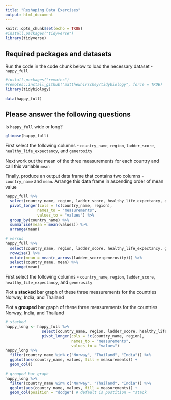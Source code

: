 ```yaml
---
title: "Reshaping Data Exercises"
output: html_document
---
```


```r
knitr::opts_chunk$set(echo = TRUE)
#install.packages("tidyverse")
library(tidyverse)
```

## Required packages and datasets

Run the code in the code chunk below to load the necessary dataset - `happy_full`
```r
#install.packages("remotes")
#remotes::install_github("matthewhirschey/tidybiology", force = TRUE)
library(tidybiology)

data(happy_full)
```

## Please answer the following questions

Is `happy_full` wide or long?

```r
glimpse(happy_full)
```

First select the following columns - `country_name`, `region`, `ladder_score`, `healthy_life_expectancy`, and `generosity`

Next work out the mean of the three measurements for each country and call this variable `mean`

Finally, produce an output data frame that contains two columns - `country_name` and `mean`. Arrange this data frame in ascending order of mean value

```r
happy_full %>% 
  select(country_name, region, ladder_score, healthy_life_expectancy, generosity) %>% 
  pivot_longer(cols = !c(country_name, region),
              names_to = "measurements",
              values_to = "values") %>% 
  group_by(country_name) %>% 
  summarise(mean = mean(values)) %>% 
  arrange(mean) 
  
# versus
happy_full %>% 
  select(country_name, region, ladder_score, healthy_life_expectancy, generosity) %>% 
  rowwise() %>% 
  mutate(mean = mean(c_across(ladder_score:generosity))) %>% 
  select(country_name, mean) %>% 
  arrange(mean) 
```

First select the following columns - `country_name`, `region`, `ladder_score`, `healthy_life_expectancy`, and `generosity`

Plot a **stacked** bar graph of these three measurements for the countries Norway, India, and Thailand

Plot a **grouped** bar graph of these three measurements for the countries Norway, India, and Thailand

```r
# stacked
happy_long <- happy_full %>% 
                select(country_name, region, ladder_score, healthy_life_expectancy, generosity) %>% 
                pivot_longer(cols = !c(country_name, region),
                             names_to = "measurements",
                             values_to = "values") 
happy_long %>%  
  filter(country_name %in% c("Norway", "Thailand", "India")) %>% 
  ggplot(aes(country_name, values, fill = measurements)) +
  geom_col()

# grouped bar graph
happy_long %>% 
  filter(country_name %in% c("Norway", "Thailand", "India")) %>% 
  ggplot(aes(country_name, values, fill = measurements)) +
  geom_col(position = "dodge") # default is postition = "stack
```
